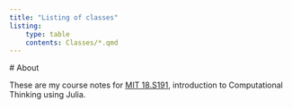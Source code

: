 ```yaml
---
title: "Listing of classes"
listing:
    type: table
    contents: Classes/*.qmd
---
```


 # About

These are my course notes for [MIT 18.S191](https://computationalthinking.mit.edu/Fall20/), introduction to Computational Thinking using Julia.




